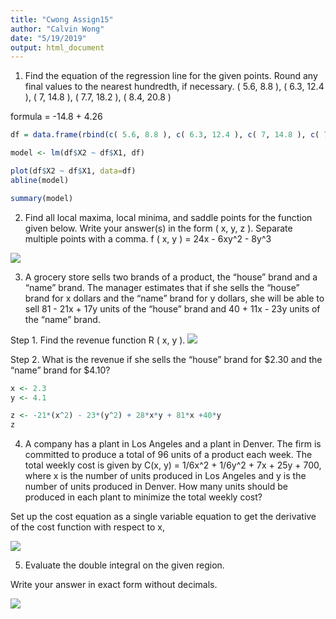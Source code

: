 ```yaml
---
title: "Cwong Assign15"
author: "Calvin Wong"
date: "5/19/2019"
output: html_document
---
```


1) Find the equation of the regression line for the given points. Round any final values to the nearest hundredth, if necessary.
( 5.6, 8.8 ), ( 6.3, 12.4 ), ( 7, 14.8 ), ( 7.7, 18.2 ), ( 8.4, 20.8 )

formula = -14.8 + 4.26

```r
df = data.frame(rbind(c( 5.6, 8.8 ), c( 6.3, 12.4 ), c( 7, 14.8 ), c( 7.7, 18.2 ), c( 8.4, 20.8 )))

model <- lm(df$X2 ~ df$X1, df)

plot(df$X2 ~ df$X1, data=df)
abline(model)

summary(model)
```


2) Find all local maxima, local minima, and saddle points for the function given below. Write your answer(s) in the form
( x, y, z ). Separate multiple points with a comma.
f ( x, y ) = 24x - 6xy^2 - 8y^3

![](/Users/cwong79/Dropbox/Public/CUNY/DATA 605/Assign15-2.png)

3) A grocery store sells two brands of a product, the "house" brand and a "name" brand. The manager estimates that if she
sells the "house" brand for x dollars and the "name" brand for y dollars, she will be able to sell 81 - 21x + 17y units of the "house" brand and 40 + 11x - 23y units of the "name" brand.

Step 1. Find the revenue function R ( x, y ).
![](/Users/cwong79/Dropbox/Public/CUNY/DATA 605/Assign15-3.png)

Step 2. What is the revenue if she sells the "house" brand for $2.30 and the "name" brand for $4.10?

```r
x <- 2.3
y <- 4.1

z <- -21*(x^2) - 23*(y^2) + 28*x*y + 81*x +40*y
z
```


4) A company has a plant in Los Angeles and a plant in Denver. The firm is committed to produce a total of 96 units of a
product each week. The total weekly cost is given by C(x, y) = 1/6x^2 + 1/6y^2 + 7x + 25y + 700, where x is the number of
units produced in Los Angeles and y is the number of units produced in Denver. How many units should be produced in
each plant to minimize the total weekly cost?

Set up the cost equation as a single variable equation to get the derivative of the cost function with respect to x,

![](/Users/cwong79/Dropbox/Public/CUNY/DATA 605/Assign15-4.png)


5) Evaluate the double integral on the given region.

Write your answer in exact form without decimals.

![](/Users/cwong79/Dropbox/Public/CUNY/DATA 605/Assign15-5.png)